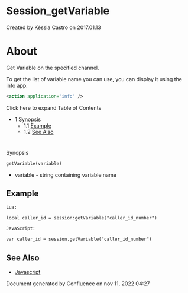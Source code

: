 
# Session_getVariable 

 Created by  Késsia Castro on 2017.01.13

# About

Get Variable on the specified channel.

To get the list of variable name you can use, you can display it using the info app:

```xml
<action application="info" />
```

Click here to expand Table of Contents

* 1 [Synopsis](#see-also)  
   * 1.1 [Example](#example)  
   * 1.2 [See Also](#see-also)

#   
Synopsis

```xml
getVariable(variable)
```

* variable - string containing variable name

## Example

```xml
Lua:
```

  
```xml
local caller_id = session:getVariable("caller_id_number")
```

  
```xml
JavaScript:
```

  
```xml
var caller_id = session.getVariable("caller_id_number")
```

## See Also

* [Javascript](../index.mdx#api)

Document generated by Confluence on nov 11, 2022 04:27
